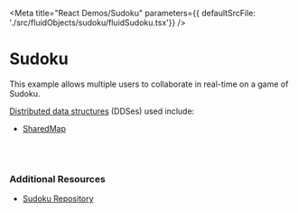
<Meta title="React Demos/Sudoku" parameters={{ defaultSrcFile: './src/fluidObjects/sudoku/fluidSudoku.tsx'}} />

# Sudoku

This example allows multiple users to collaborate in real-time on a game of Sudoku.

<a href="https://agreeable-hill-0eeff5b10.azurestaticapps.net/docs/concepts/dds/" target="_blank">Distributed data structures</a> (DDSes) used include:

* <a href="https://agreeable-hill-0eeff5b10.azurestaticapps.net/apis/map/sharedmap/" target="_blank">SharedMap</a>

<Story name="Demo">
  <FluidLoader factory={fluidExport}></FluidLoader>
</Story>

<br /><br />

### Additional Resources

* <a href="https://github.com/microsoft/FluidExamples" target="_blank">Sudoku Repository</a>
